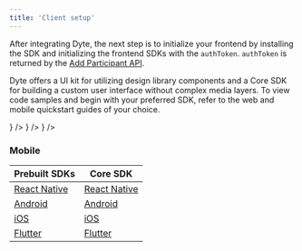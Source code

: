 ```yaml
---
title: 'Client setup'
---
```


After integrating Dyte, the next step is to initialize your frontend by installing the SDK and initializing the frontend SDKs with the `authToken`. `authToken` is returned by the [Add Participant API](/guides/voice-conf/build-voice-app#step-5-add-participants).

Dyte offers a UI kit for utilizing design library components and a Core SDK for building a custom user interface without complex media layers. To view code samples and begin with your preferred SDK, refer to the web and mobile quickstart guides of your choice.

<CardSection id="client-setup" title="Web" hasSubSections>
  <CardSection id="web-sdk" title="" HeadingTag="h4">
    <Card title="React" to="./client-setup/react" icon={<ReactIcon />} />
    <Card title="Angular" to="./client-setup/angular" icon={<AngularIcon />} />
    <Card
      title="Javascript"
      to="./client-setup/javascript"
      icon={<HTMLIcon />}
    />
  </CardSection>
</CardSection>

### Mobile

| **Prebuilt SDKs**              | **Core SDK**             |
| ------------------------------ | ------------------------ |
| [React Native](/react-native)  | [React Native](/rn-core) |
| [Android](/android)            | [Android](/android-core) |
| [iOS](ios)                     | [iOS](/ios-core)         |
| [Flutter](/flutter/quickstart) | [Flutter](/flutter-core) |
